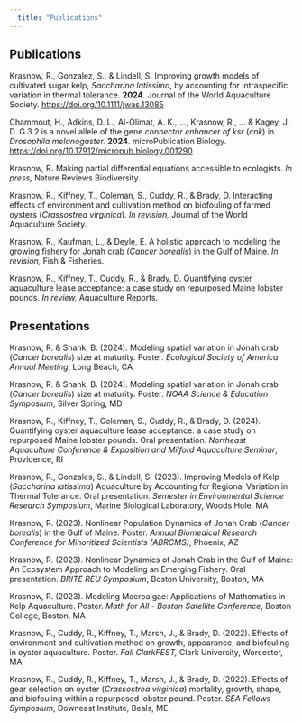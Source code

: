 ```yaml
---
  title: "Publications"
---
```


## Publications

Krasnow, R., Gonzalez, S., & Lindell, S. Improving growth models of cultivated sugar kelp, *Saccharina latissima*, by accounting for intraspecific variation in thermal tolerance. **2024**. Journal of the World Aquaculture Society. <https://doi.org/10.1111/jwas.13085>

Chammout, H., Adkins, D. L., Al-Olimat, A. K., …, Krasnow, R., … & Kagey, J. D. G.3.2 is a novel allele of the gene *connector enhancer of ksr* (*cnk*) in *Drosophila melanogaster.* **2024**. microPublication Biology. <https://doi.org/10.17912/micropub.biology.001290>

Krasnow, R**.** Making partial differential equations accessible to ecologists. *In press,* Nature Reviews Biodiversity.

Krasnow, R., Kiffney, T., Coleman, S., Cuddy, R., & Brady, D. Interacting effects of environment and cultivation method on biofouling of farmed oysters (*Crassostrea virginica*). *In revision,* Journal of the World Aquaculture Society.

Krasnow, R., Kaufman, L., & Deyle, E. A holistic approach to modeling the growing fishery for Jonah crab (*Cancer borealis*) in the Gulf of Maine. *In revision,* Fish & Fisheries.

Krasnow, R., Kiffney, T., Cuddy, R., & Brady, D. Quantifying oyster aquaculture lease acceptance: a case study on repurposed Maine lobster pounds. *In review,* Aquaculture Reports.

## Presentations

Krasnow, R. & Shank, B. (2024). Modeling spatial variation in Jonah crab (*Cancer borealis*) size at maturity. Poster. *Ecological Society of America Annual Meeting*, Long Beach, CA

Krasnow, R. & Shank, B. (2024). Modeling spatial variation in Jonah crab (*Cancer borealis*) size at maturity. Poster. *NOAA Science & Education Symposium*, Silver Spring, MD

Krasnow, R., Kiffney, T., Coleman, S., Cuddy, R., & Brady, D. (2024). Quantifying oyster aquaculture lease acceptance: a case study on repurposed Maine lobster pounds. Oral presentation. *Northeast Aquaculture Conference & Exposition and Milford Aquaculture Seminar*, Providence, RI

Krasnow, R., Gonzales, S., & Lindell, S. (2023). Improving Models of Kelp (*Saccharina latissima*) Aquaculture by Accounting for Regional Variation in Thermal Tolerance. Oral presentation. *Semester in Environmental Science Research Symposium*, Marine Biological Laboratory, Woods Hole, MA

Krasnow, R. (2023). Nonlinear Population Dynamics of Jonah Crab (*Cancer borealis*) in the Gulf of Maine. Poster. *Annual Biomedical Research Conference for Minoritized Scientists (ABRCMS)*, Phoenix, AZ

Krasnow, R. (2023). Nonlinear Dynamics of Jonah Crab in the Gulf of Maine: An Ecosystem Approach to Modeling an Emerging Fishery. Oral presentation. *BRITE REU Symposium*, Boston University, Boston, MA

Krasnow, R. (2023). ​​Modeling Macroalgae: Applications of Mathematics in Kelp Aquaculture. Poster. *Math for All - Boston Satellite Conference*, Boston College, Boston, MA

Krasnow, R., Cuddy, R., Kiffney, T., Marsh, J., & Brady, D. (2022). ​​Effects of environment and cultivation method on growth, appearance, and biofouling in oyster aquaculture. Poster. *Fall ClarkFEST,* Clark University, Worcester, MA

Krasnow, R., Cuddy, R., Kiffney, T., Marsh, J., & Brady, D. (2022). Effects of gear selection on oyster (*Crassostrea virginica*) mortality, growth, shape, and biofouling within a repurposed lobster pound. Poster. *SEA Fellows Symposium*, Downeast Institute, Beals, ME.
